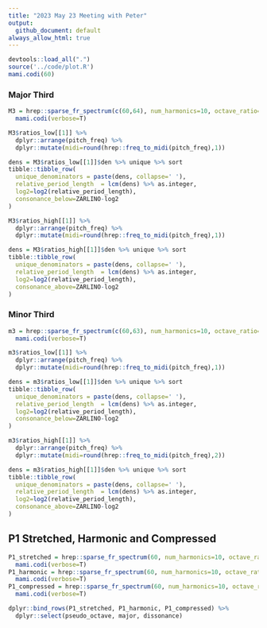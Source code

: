 ```yaml
---
title: "2023 May 23 Meeting with Peter"
output:
  github_document: default
always_allow_html: true
---
```


```r
devtools::load_all(".")
source('../code/plot.R')
mami.codi(60)
```

### Major Third

```r
M3 = hrep::sparse_fr_spectrum(c(60,64), num_harmonics=10, octave_ratio=2.1) %>%
  mami.codi(verbose=T)
```

```r
M3$ratios_low[[1]] %>% 
  dplyr::arrange(pitch_freq) %>% 
  dplyr::mutate(midi=round(hrep::freq_to_midi(pitch_freq),1))
```

```r
dens = M3$ratios_low[[1]]$den %>% unique %>% sort
tibble::tibble_row(
  unique_denominators = paste(dens, collapse=' '),
  relative_period_length  = lcm(dens) %>% as.integer,
  log2=log2(relative_period_length),
  consonance_below=ZARLINO-log2
)
```

```r
M3$ratios_high[[1]] %>%
  dplyr::arrange(pitch_freq) %>% 
  dplyr::mutate(midi=round(hrep::freq_to_midi(pitch_freq),1))
```

```r
dens = M3$ratios_high[[1]]$den %>% unique %>% sort
tibble::tibble_row(
  unique_denominators = paste(dens, collapse=' '),
  relative_period_length  = lcm(dens) %>% as.integer,
  log2=log2(relative_period_length),
  consonance_above=ZARLINO-log2
)
```

### Minor Third 

```r
m3 = hrep::sparse_fr_spectrum(c(60,63), num_harmonics=10, octave_ratio=2.1) %>%
  mami.codi(verbose=T)
```

```r
m3$ratios_low[[1]] %>%
  dplyr::arrange(pitch_freq) %>% 
  dplyr::mutate(midi=round(hrep::freq_to_midi(pitch_freq),1))
```

```r
dens = m3$ratios_low[[1]]$den %>% unique %>% sort
tibble::tibble_row(
  unique_denominators = paste(dens, collapse=' '),
  relative_period_length  = lcm(dens) %>% as.integer,
  log2=log2(relative_period_length),
  consonance_below=ZARLINO-log2
)
```

```r
m3$ratios_high[[1]] %>%
  dplyr::arrange(pitch_freq) %>% 
  dplyr::mutate(midi=round(hrep::freq_to_midi(pitch_freq),2))
```

```r
dens = m3$ratios_high[[1]]$den %>% unique %>% sort
tibble::tibble_row(
  unique_denominators = paste(dens, collapse=' '),
  relative_period_length  = lcm(dens) %>% as.integer,
  log2=log2(relative_period_length),
  consonance_above=ZARLINO-log2
)
```

## P1 Stretched, Harmonic and Compressed

```r
P1_stretched = hrep::sparse_fr_spectrum(60, num_harmonics=10, octave_ratio=2.1) %>%
  mami.codi(verbose=T)
P1_harmonic = hrep::sparse_fr_spectrum(60, num_harmonics=10, octave_ratio=2.0) %>%
  mami.codi(verbose=T)
P1_compressed = hrep::sparse_fr_spectrum(60, num_harmonics=10, octave_ratio=1.9) %>%
  mami.codi(verbose=T)
```

```r
dplyr::bind_rows(P1_stretched, P1_harmonic, P1_compressed) %>%
  dplyr::select(pseudo_octave, major, dissonance)
```
